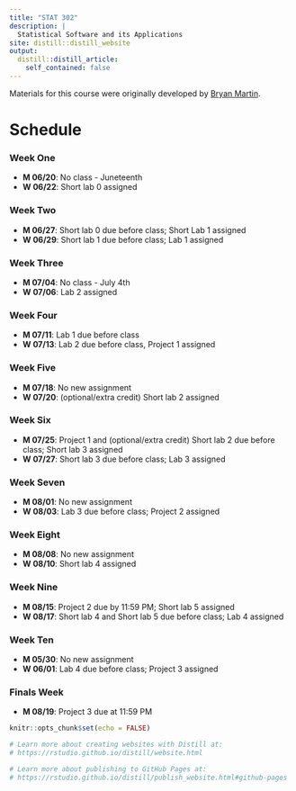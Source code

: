 ```yaml
---
title: "STAT 302"
description: |
  Statistical Software and its Applications
site: distill::distill_website
output:
  distill::distill_article:
    self_contained: false
---
```


Materials for this course were originally developed by [Bryan Martin](https://bryandmartin.github.io/STAT302/index.html).

# Schedule 

### Week One 

* **M 06/20**: No class - Juneteenth
* **W 06/22**: Short lab 0 assigned

### Week Two

* **M 06/27**: Short lab 0 due before class; Short Lab 1 assigned 
* **W 06/29**: Short lab 1 due before class; Lab 1 assigned

### Week Three

* **M 07/04**: No class - July 4th
* **W 07/06**: Lab 2 assigned

### Week Four

* **M 07/11**: Lab 1 due before class
* **W 07/13**: Lab 2 due before class, Project 1 assigned

### Week Five

* **M 07/18**: No new assignment
* **W 07/20**: (optional/extra credit) Short lab 2 assigned

### Week Six

* **M 07/25**: Project 1 and (optional/extra credit) Short lab 2 due before class; Short lab 3 assigned
* **W 07/27**: Short lab 3 due before class; Lab 3 assigned

### Week Seven

* **M 08/01**: No new assignment
* **W 08/03**: Lab 3 due before class; Project 2 assigned

### Week Eight

* **M 08/08**: No new assignment
* **W 08/10**: Short lab 4 assigned

### Week Nine

* **M 08/15**: Project 2 due by 11:59 PM; Short lab 5 assigned
* **W 08/17**: Short lab 4 and Short lab 5 due before class; Lab 4 assigned

### Week Ten

* **M 05/30**: No new assignment
* **W 06/01**: Lab 4 due before class; Project 3 assigned

### Finals Week 
* **M 08/19**: Project 3 due at 11:59 PM



```r
knitr::opts_chunk$set(echo = FALSE)

# Learn more about creating websites with Distill at:
# https://rstudio.github.io/distill/website.html

# Learn more about publishing to GitHub Pages at:
# https://rstudio.github.io/distill/publish_website.html#github-pages

```

